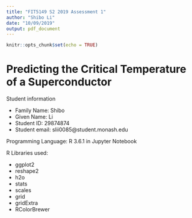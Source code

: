 ```yaml
---
title: "FIT5149 S2 2019 Assessment 1"
author: "Shibo Li"
date: "10/09/2019"
output: pdf_document
---
```


```r
knitr::opts_chunk$set(echo = TRUE)
```


# Predicting the Critical Temperature of a Superconductor


Student information

* Family Name: Shibo
* Given Name: Li
* Student ID: 29874874
* Student email: slii0085@student.monash.edu

Programming Language: R 3.6.1 in Jupyter Notebook

R Libraries used:

* ggplot2
* reshape2
* h2o
* stats
* scales
* grid
* gridExtra
* RColorBrewer